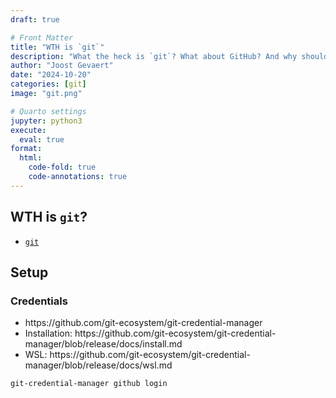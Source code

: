 ```yaml
---
draft: true

# Front Matter
title: "WTH is `git`"
description: "What the heck is `git`? What about GitHub? And why should an AEC professional care about it?"
author: "Joost Gevaert"
date: "2024-10-20"
categories: [git]
image: "git.png"

# Quarto settings
jupyter: python3
execute:
  eval: true
format:
  html:
    code-fold: true
    code-annotations: true
---
```


## WTH is `git`?
- [`git`](https://git-scm.com/)

## Setup
### Credentials
- https://github.com/git-ecosystem/git-credential-manager
- Installation: https://github.com/git-ecosystem/git-credential-manager/blob/release/docs/install.md
- WSL: https://github.com/git-ecosystem/git-credential-manager/blob/release/docs/wsl.md

```.bash
git-credential-manager github login
```
